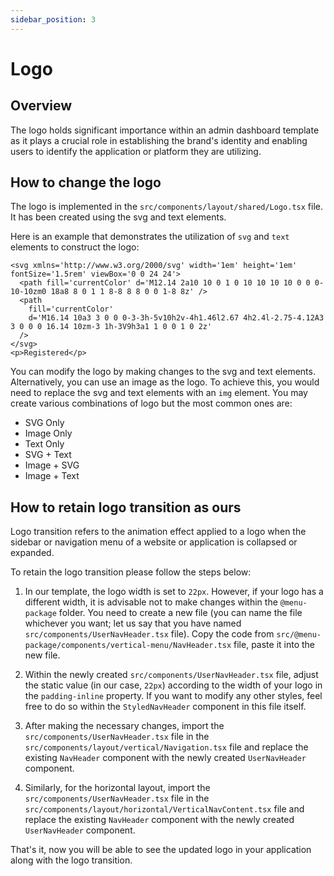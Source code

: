 ```yaml
---
sidebar_position: 3
---
```


# Logo

## Overview

The logo holds significant importance within an admin dashboard template as it plays a crucial role in establishing the brand's identity and enabling users to identify the application or platform they are utilizing.

## How to change the logo

The logo is implemented in the `src/components/layout/shared/Logo.tsx` file. It has been created using the svg and text elements.

Here is an example that demonstrates the utilization of `svg` and `text` elements to construct the logo:

```tsx
<svg xmlns='http://www.w3.org/2000/svg' width='1em' height='1em' fontSize='1.5rem' viewBox='0 0 24 24'>
  <path fill='currentColor' d='M12.14 2a10 10 0 1 0 10 10 10 10 0 0 0-10-10zm0 18a8 8 0 1 1 8-8 8 8 0 0 1-8 8z' />
  <path
    fill='currentColor'
    d='M16.14 10a3 3 0 0 0-3-3h-5v10h2v-4h1.46l2.67 4h2.4l-2.75-4.12A3 3 0 0 0 16.14 10zm-3 1h-3V9h3a1 1 0 0 1 0 2z'
  />
</svg>
<p>Registered</p>
```

You can modify the logo by making changes to the svg and text elements. Alternatively, you can use an image as the logo. To achieve this, you would need to replace the svg and text elements with an `img` element. You may create various combinations of logo but the most common ones are:

- SVG Only
- Image Only
- Text Only
- SVG + Text
- Image + SVG
- Image + Text

## How to retain logo transition as ours

Logo transition refers to the animation effect applied to a logo when the sidebar or navigation menu of a website or application is collapsed or expanded.

To retain the logo transition please follow the steps below:

1. In our template, the logo width is set to `22px`. However, if your logo has a different width, it is advisable not to make changes within the `@menu-package` folder. You need to create a new file (you can name the file whichever you want; let us say that you have named `src/components/UserNavHeader.tsx` file). Copy the code from `src/@menu-package/components/vertical-menu/NavHeader.tsx` file, paste it into the new file.

2. Within the newly created `src/components/UserNavHeader.tsx` file, adjust the static value (in our case, `22px`) according to the width of your logo in the `padding-inline` property. If you want to modify any other styles, feel free to do so within the `StyledNavHeader` component in this file itself.

3. After making the necessary changes, import the `src/components/UserNavHeader.tsx` file in the `src/components/layout/vertical/Navigation.tsx` file and replace the existing `NavHeader` component with the newly created `UserNavHeader` component.

4. Similarly, for the horizontal layout, import the `src/components/UserNavHeader.tsx` file in the `src/components/layout/horizontal/VerticalNavContent.tsx` file and replace the existing `NavHeader` component with the newly created `UserNavHeader` component.

That's it, now you will be able to see the updated logo in your application along with the logo transition.
